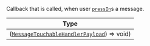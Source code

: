 Callback that is called, when user [`pressIn`](https://reactnative.dev/docs/pressable#onpressin)s a message.

| Type |
| - |
| ([`MessageTouchableHandlerPayload`](/reactnative/object-types/message-touchable-handler-payload)) => void) |
